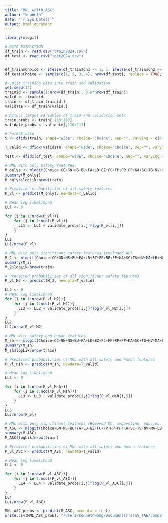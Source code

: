 ```yaml
---
title: "MNL_wiith_ASC"
author: "kenneth"
date: "`r Sys.Date()`"
output: html_document
---
```


```r
library(mlogit)

# DATA EXTRACTION
df_train <- read.csv("train2024.csv")
df_test <- read.csv("test2024.csv")


df_train$Choice <- ifelse(df_train$Ch1 == 1, 1, ifelse(df_train$Ch2 == 1, 2, ifelse(df_train$Ch3 == 1, 3, 4)))
df_test$Choice <- sample(c(1, 2, 3, 4), nrow(df_test), replace = TRUE, prob = c(0.25, 0.25, 0.25, 0.25))

# Split training data into train and validation
set.seed(12)
trainid <- sample(1:nrow(df_train), 0.8*nrow(df_train))
valid <- -trainid
train <- df_train[trainid,]
validate <- df_train[valid,]

# Actual target variables of train and validation sets
train_probs <- train[,110:113]
validate_probs <- validate[,110:113]

# Format data
S <- dfidx(train, shape="wide", choice="Choice", sep="", varying = c(4:83), idx = c("No", "Case"))

T_valid <- dfidx(validate, shape="wide", choice="Choice", sep="", varying = c(4:83), idx = c("No", "Case"))

test <- dfidx(df_test, shape="wide", choice="Choice", sep="", varying = c(4:83), idx = c("No", "Case"))
```

```r
# MNL with only safety features
M_onlys <- mlogit(Choice~CC+GN+NS+BU+FA+LD+BZ+FC+FP+RP+PP+KA+SC+TS+NV+MA+LB+AF+HU+Price-1, data=S)
summary(M_onlys)
M_onlys$logLik/nrow(train)
```

```r
# Predicted probabilities of all safety features 
P_vl <- predict(M_onlys, newdata=T_valid)

# Mean log likelihood
LL1 <- 0

for (i in 1:nrow(P_vl)){
    for (j in 1:ncol(P_vl)){
      LL1 <- LL1 + validate_probs[i,j]*log(P_vl[i,j])
    }
}
LL1
LL1/nrow(P_vl)
```


```r
# MNL with only significant safety features (excluded AF)
M_2 <- mlogit(Choice~CC+GN+NS+BU+FA+LD+BZ+FP+RP+PP+KA+SC+TS+NV+MA+LB+HU+Price-1, data=S)
summary(M_2)
M_2$logLik/nrow(train)
```


```r
# Predicted probabilities of all significant safety features 
P_vl_M2 <- predict(M_2, newdata=T_valid)

LL2 <- 0
# Mean log likelihood
for (i in 1:nrow(P_vl_M2)){
    for (j in 1:ncol(P_vl_M2)){
      LL2 <- LL2 + validate_probs[i,j]*log(P_vl_M2[i,j])
    }
}
LL2
LL2/nrow(P_vl_M2)
```


```r
# MNL with safety and human features
M_sh <- mlogit(Choice~CC+GN+NS+BU+FA+LD+BZ+FC+FP+RP+PP+KA+SC+TS+NV+MA+LB+AF+HU+Price-1 | segmentind+yearind+milesind+nightind+pparkind+genderind+ageind+educind+Urbind+incomeind, data=S)
summary(M_sh)
M_sh$logLik/nrow(train)
```

```r
# Predicted probabilities of MNL with all safety and human features
P_vl_Msh <- predict(M_sh, newdata=T_valid)

# Mean log likelihood
LL3 <- 0

for (i in 1:nrow(P_vl_Msh)){
    for (j in 1:ncol(P_vl_Msh)){
      LL3 <- LL3 + validate_probs[i,j]*log(P_vl_Msh[i,j])
    }
}
LL3
LL3/nrow(P_vl)
```


```r
# MNL with only significant features (Removed CC, segmentind, educind, nightind)
M_ASC <- mlogit(Choice~GN+NS+BU+FA+LD+BZ+FC+FP+RP+PP+KA+SC+TS+NV+MA+LB+AF+HU+Price-1 | yearind+milesind+pparkind+genderind+ageind+Urbind+incomeind, data=S)
summary(M_ASC)
M_ASC$logLik/nrow(train)

```


```r
# Predicted probabilities of MNL with all safety and human features
P_vl_ASC <- predict(M_ASC, newdata=T_valid)

# Mean log likelihood
LL4 <- 0

for (i in 1:nrow(P_vl_ASC)){
    for (j in 1:ncol(P_vl_ASC)){
      LL4 <- LL4 + validate_probs[i,j]*log(P_vl_ASC[i,j])
    }
}
LL4
LL4/nrow(P_vl_ASC)
```

```r
MNL_ASC_probs <- predict(M_ASC, newdata = test)
write.csv(MNL_ASC_probs, "/Users/kennethwong/Documents/Term5_TAE/competition/to_submit.csv", row.names=FALSE)
```


